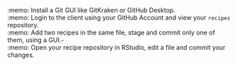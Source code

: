 :memo: Install a Git GUI like GitKraken or GitHub Desktop.<br>
:memo: Login to the client using your GitHub Account and view your `recipes` repository.<br>
:memo: Add two recipes in the same file, stage and commit only one of them, using a GUI.-<br>
:memo: Open your recipe repository in RStudio, edit a file and commit your changes.<br>
